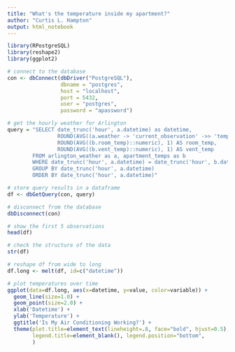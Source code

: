 ```yaml
---
title: "What's the temperature inside my apartment?"
author: "Curtis L. Hampton"
output: html_notebook
---
```


```r
library(RPostgreSQL)
library(reshape2)
library(ggplot2)
```

```r
# connect to the database
con <- dbConnect(dbDriver("PostgreSQL"), 
                 dbname = "postgres",
                 host = "localhost", 
                 port = 5432,
                 user = "postgres", 
                 password = "apassword")
```

```r
# get the hourly weather for Arlington
query = "SELECT date_trunc('hour', a.datetime) as datetime, 
                ROUND(AVG((a.weather -> 'current_observation' ->> 'temp_f')::numeric), 1) AS outside_temp,
                ROUND(AVG((b.room_temp)::numeric), 1) AS room_temp,
                ROUND(AVG((b.vent_temp)::numeric), 1) AS vent_temp
        FROM arlington_weather as a, apartment_temps as b
        WHERE date_trunc('hour', a.datetime) = date_trunc('hour', b.datetime)
        GROUP BY date_trunc('hour', a.datetime)
        ORDER BY date_trunc('hour', a.datetime)"

# store query results in a dataframe 
df <- dbGetQuery(con, query)

# disconnect from the database
dbDisconnect(con)
```

```r
# show the first 5 observations
head(df)
```

```r
# check the structure of the data
str(df)
```

```r
# reshape df from wide to long
df.long <- melt(df, id=c("datetime"))
```

```r
# plot temperatures over time
ggplot(data=df.long, aes(x=datetime, y=value, color=variable)) +
  geom_line(size=1.0) +
  geom_point(size=2.0) +
  xlab('Datetime') + 
  ylab('Temperature') + 
  ggtitle('Is My Air Conditioning Working?') +
  theme(plot.title=element_text(lineheight=.8, face="bold", hjust=0.5),
        legend.title=element_blank(), legend.position="bottom",
        )
```

